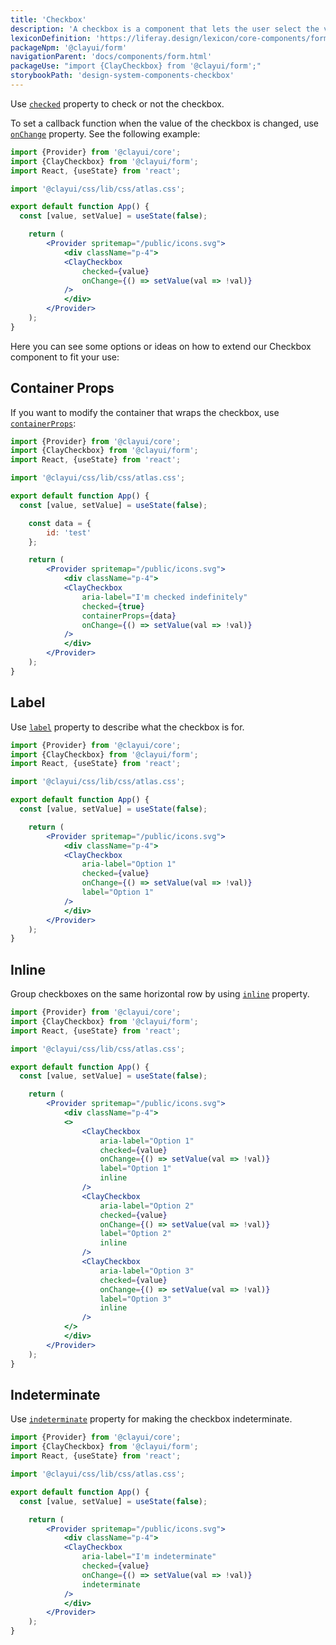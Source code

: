 ```yaml
---
title: 'Checkbox'
description: 'A checkbox is a component that lets the user select the value that is written in its corresponding text label. A user can select multiple checkboxes from a group at the same time.'
lexiconDefinition: 'https://liferay.design/lexicon/core-components/forms/radio-check-toggle/'
packageNpm: '@clayui/form'
navigationParent: 'docs/components/form.html'
packageUse: "import {ClayCheckbox} from '@clayui/form';"
storybookPath: 'design-system-components-checkbox'
---
```


Use [`checked`](#api-checked) property to check or not the checkbox.

To set a callback function when the value of the checkbox is changed, use [`onChange`](#api-onChange) property. See the following example:

```jsx preview
import {Provider} from '@clayui/core';
import {ClayCheckbox} from '@clayui/form';
import React, {useState} from 'react';

import '@clayui/css/lib/css/atlas.css';

export default function App() {
  const [value, setValue] = useState(false);

	return (
		<Provider spritemap="/public/icons.svg">
			<div className="p-4">
  			<ClayCheckbox
  				checked={value}
  				onChange={() => setValue(val => !val)}
  			/>
			</div>
		</Provider>
	);
}
```

Here you can see some options or ideas on how to extend our Checkbox component to fit your use:

## Container Props

If you want to modify the container that wraps the checkbox, use [`containerProps`](#api-containerProps):

```jsx preview
import {Provider} from '@clayui/core';
import {ClayCheckbox} from '@clayui/form';
import React, {useState} from 'react';

import '@clayui/css/lib/css/atlas.css';

export default function App() {
  const [value, setValue] = useState(false);

	const data = {
		id: 'test'
	};

	return (
		<Provider spritemap="/public/icons.svg">
			<div className="p-4">
  			<ClayCheckbox
  				aria-label="I'm checked indefinitely"
  				checked={true}
  				containerProps={data}
  				onChange={() => setValue(val => !val)}
  			/>
			</div>
		</Provider>
	);
}
```

## Label

Use [`label`](#api-label) property to describe what the checkbox is for.

```jsx preview
import {Provider} from '@clayui/core';
import {ClayCheckbox} from '@clayui/form';
import React, {useState} from 'react';

import '@clayui/css/lib/css/atlas.css';

export default function App() {
  const [value, setValue] = useState(false);

	return (
		<Provider spritemap="/public/icons.svg">
			<div className="p-4">
  			<ClayCheckbox
  				aria-label="Option 1"
  				checked={value}
  				onChange={() => setValue(val => !val)}
  				label="Option 1"
  			/>
			</div>
		</Provider>
	);
}
```

## Inline

Group checkboxes on the same horizontal row by using [`inline`](#api-inline) property.

```jsx preview
import {Provider} from '@clayui/core';
import {ClayCheckbox} from '@clayui/form';
import React, {useState} from 'react';

import '@clayui/css/lib/css/atlas.css';

export default function App() {
  const [value, setValue] = useState(false);

	return (
		<Provider spritemap="/public/icons.svg">
			<div className="p-4">
  			<>
  				<ClayCheckbox
  					aria-label="Option 1"
  					checked={value}
  					onChange={() => setValue(val => !val)}
  					label="Option 1"
  					inline
  				/>
  				<ClayCheckbox
  					aria-label="Option 2"
  					checked={value}
  					onChange={() => setValue(val => !val)}
  					label="Option 2"
  					inline
  				/>
  				<ClayCheckbox
  					aria-label="Option 3"
  					checked={value}
  					onChange={() => setValue(val => !val)}
  					label="Option 3"
  					inline
  				/>
  			</>
			</div>
		</Provider>
	);
}
```

## Indeterminate

Use [`indeterminate`](#api-indeterminate) property for making the checkbox indeterminate.

```jsx preview
import {Provider} from '@clayui/core';
import {ClayCheckbox} from '@clayui/form';
import React, {useState} from 'react';

import '@clayui/css/lib/css/atlas.css';

export default function App() {
  const [value, setValue] = useState(false);

	return (
		<Provider spritemap="/public/icons.svg">
			<div className="p-4">
  			<ClayCheckbox
  				aria-label="I'm indeterminate"
  				checked={value}
  				onChange={() => setValue(val => !val)}
  				indeterminate
  			/>
			</div>
		</Provider>
	);
}
```
